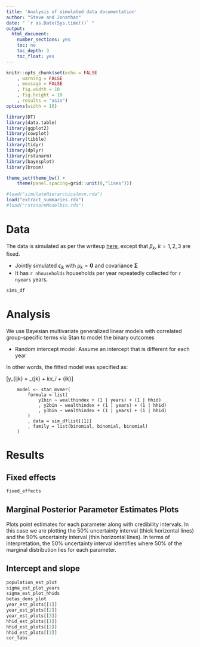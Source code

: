 ```yaml
---
title: 'Analysis of simulated data documentation'
author: "Steve and Jonathan"
date: " `r as.Date(Sys.time())` "
output:
  html_document:
    number_sections: yes
    toc: no
    toc_depth: 3
    toc_float: yes
---
```





```r

knitr::opts_chunk$set(echo = FALSE
	, warning = FALSE
	, message = FALSE
	, fig.width = 10
	, fig.height = 10
	, results = "asis")
options(width = 16)

library(DT)
library(data.table)
library(ggplot2)
library(cowplot)
library(tibble)
library(tidyr)
library(dplyr)
library(rstanarm)
library(bayesplot)
library(broom)

theme_set(theme_bw() +
	theme(panel.spacing=grid::unit(0,"lines")))

#load("simulateHierarchicalmvn.rda")
load("extract_summaries.rda")
#load("rstanarmModelbin.rda")
```

# Data

The data is simulated as per the writeup [here](https://cygubicko.github.io/wash/simulations_writeup.html), except that $\beta_k$, $k = 1,2,3$ are fixed. 

* Jointly simulated $\epsilon_{ik}$ with $\mu_k = \mathbf{0}$ and covariance $\mathbf{\Sigma}$
* It has `r nhouseholds` households per year repeatedly collected for `r nyears` years.


```r
sims_df
```

# Analysis

We use Bayesian multivariate generalized linear models with correlated group-specific terms via Stan to model the binary outcomes

* Random intercept model: Assume an intercept that is different for each year

In other words, the fitted model was specified as:

\[y_{ijk} = \beta0_{jk} + \beta1_kx_i + \epsilon_{ik}\]

		model <- stan_mvmer(
			formula = list(
				y1bin ~ wealthindex + (1 | years) + (1 | hhid)
				, y2bin ~ wealthindex + (1 | years) + (1 | hhid)
				, y3bin ~ wealthindex + (1 | years) + (1 | hhid)
			)
			, data = sim_dflist[[1]]
			, family = list(binomial, binomial, binomial)
		)

# Results

## Fixed effects

```r
fixed_effects
```

## Marginal Posterior Parameter Estimates Plots

Plots point estimates for each parameter along with credibility intervals. In this case we are plotting the $50\%$ uncertainty interval (thick horizontal lines) and the $90\%$ uncertainty interval (thin horizontal lines). In terms of interpretation, the $50\%$ uncertainty interval identifies where $50\%$ of the marginal distribution lies for each parameter. 

<!--The  plotfun="areas" argument plots the posterior distribution of each parameter with the uncertainty intervals shaded as areas below the cuve.
-->

## Intercept and slope


```r
population_est_plot
sigma_est_plot_years
sigma_est_plot_hhids
betas_dens_plot
year_est_plots[[1]]
year_est_plots[[2]]
year_est_plots[[3]]
hhid_est_plots[[1]]
hhid_est_plots[[2]]
hhid_est_plots[[3]]
cor_tabs

```


